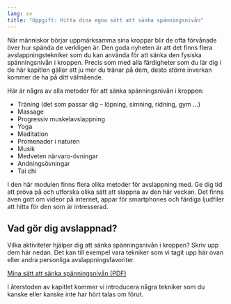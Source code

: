```yaml
---
lang: sv
title: "Uppgift: Hitta dina egna sätt att sänka spänningsnivån"
---
```


När människor börjar uppmärksamma sina kroppar blir de ofta förvånade
över hur spända de verkligen är. Den goda nyheten är att det finns flera
avslappningstekniker som du kan använda för att sänka den fysiska
spänningsnivån i kroppen. Precis som med alla färdigheter som du lär dig
i de här kapitlen gäller att ju mer du tränar på dem, desto större
inverkan kommer de ha på ditt välmående.

Här är några av alla metoder för att sänka spänningsnivån i kroppen:

-   Träning (det som passar dig -- löpning, simning, ridning, gym \...)
-   Massage
-   Progressiv muskelavslappning
-   Yoga
-   Meditation
-   Promenader i naturen
-   Musik
-   Medveten närvaro-övningar
-   Andningsövningar
-   Tai chi

I den här modulen finns flera olika metoder för avslappning med. Ge dig
tid att pröva på och utforska olika sätt att slappna av den här veckan.
Det finns även gott om videor på internet, appar för smartphones och
färdiga ljudfiler att hitta för den som är intresserad.

## Vad gör dig avslappnad?

Vilka aktiviteter hjälper dig att sänka spänningsnivån i kroppen? Skriv
upp dem här nedan. Det kan till exempel vara tekniker som vi tagit upp
här ovan eller andra personliga avslappningsfavoriter. 

::: {.content-visible when-format=”html”}
[Mina sätt att sänka spänningsnivån (PDF)](forms/e2627c067c06a2a074a6b04bc770d166.pdf)
:::

I återstoden av kapitlet kommer vi introducera några tekniker som du
kanske eller kanske inte har hört talas om förut.
